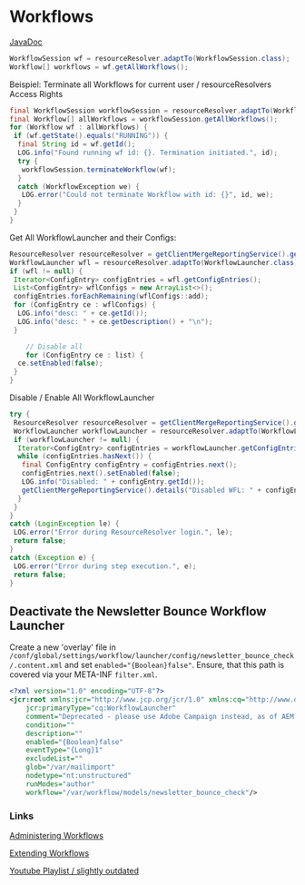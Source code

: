 # Workflows

[JavaDoc](https://helpx.adobe.com/experience-manager/6-3/sites/developing/using/reference-materials/javadoc/com/adobe/granite/workflow/WorkflowSession.html)

```java
WorkflowSession wf = resourceResolver.adaptTo(WorkflowSession.class);
Workflow[] workflows = wf.getAllWorkflows();
```

Beispiel: Terminate all Workflows for current user / resourceResolvers Access Rights

```java
final WorkflowSession workflowSession = resourceResolver.adaptTo(WorkflowSession.class);
final Workflow[] allWorkflows = workflowSession.getAllWorkflows();
for (Workflow wf : allWorkflows) {
 if (wf.getState().equals("RUNNING")) {
  final String id = wf.getId();
  LOG.info("Found running wf id: {}. Termination initiated.", id);
  try {
   workflowSession.terminateWorkflow(wf);
  }
  catch (WorkflowException we) {
   LOG.error("Could not terminate Workflow with id: {}", id, we);
  }
 }
}
```

Get All WorkflowLauncher and their Configs:

```java
ResourceResolver resourceResolver = getClientMergeReportingService().getResourceResolver();
WorkflowLauncher wfl = resourceResolver.adaptTo(WorkflowLauncher.class);
if (wfl != null) {
 Iterator<ConfigEntry> configEntries = wfl.getConfigEntries();
 List<ConfigEntry> wflConfigs = new ArrayList<>();
 configEntries.forEachRemaining(wflConfigs::add);
 for (ConfigEntry ce : wflConfigs) {
  LOG.info("desc: " + ce.getId());
  LOG.info("desc: " + ce.getDescription() + "\n");
 }

    // Disable all
    for (ConfigEntry ce : list) {
  ce.setEnabled(false);
 }
}
```

Disable / Enable All WorkflowLauncher

```java
try {
 ResourceResolver resourceResolver = getClientMergeReportingService().getResourceResolver();
 WorkflowLauncher workflowLauncher = resourceResolver.adaptTo(WorkflowLauncher.class);
 if (workflowLauncher != null) {
  Iterator<ConfigEntry> configEntries = workflowLauncher.getConfigEntries();
  while (configEntries.hasNext()) {
   final ConfigEntry configEntry = configEntries.next();
   configEntries.next().setEnabled(false);
   LOG.info("Disabled: " + configEntry.getId());
   getClientMergeReportingService().details("Disabled WFL: " + configEntry.getId());
  }
 }
}
catch (LoginException le) {
 LOG.error("Error during ResourceResolver login.", le);
 return false;
}
catch (Exception e) {
 LOG.error("Error during step execution.", e);
 return false;
}
```

## Deactivate the Newsletter Bounce Workflow Launcher

Create a new 'overlay' file in `/conf/global/settings/workflow/launcher/config/newsletter_bounce_check/.content.xml` and set `enabled="{Boolean}false"`. Ensure, that this path is covered via your META-INF `filter.xml`.

```xml
<?xml version="1.0" encoding="UTF-8"?>
<jcr:root xmlns:jcr="http://www.jcp.org/jcr/1.0" xmlns:cq="http://www.day.com/jcr/cq/1.0"
    jcr:primaryType="cq:WorkflowLauncher"
    comment="Deprecated - please use Adobe Campaign instead, as of AEM 6.1 (CQ-29408)"
    condition=""
    description=""
    enabled="{Boolean}false"
    eventType="{Long}1"
    excludeList=""
    glob="/var/mailimport"
    nodetype="nt:unstructured"
    runModes="author"
    workflow="/var/workflow/models/newsletter_bounce_check"/>
```

### Links

[Administering Workflows](https://docs.adobe.com/content/help/en/experience-manager-64/administering/operations/workflows.html)

[Extending Workflows](https://docs.adobe.com/content/help/en/experience-manager-64/developing/extending-aem/extending-workflows/workflows.html)

[Youtube Playlist / slightly outdated](https://www.youtube.com/playlist?list=PLAyP-K1LNAolxbfGAIFlBas9HW4EciArd)
